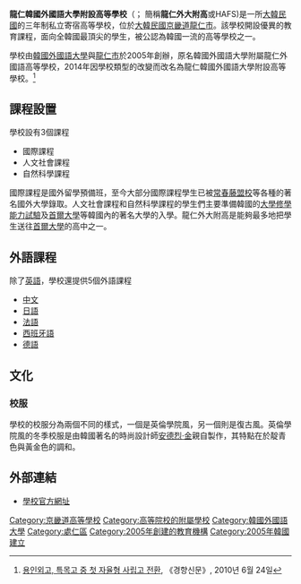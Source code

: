 {{Infobox School
| name = 龍仁韓國外國語大學附設高等學校
| other_name = Hankuk Academy of Foreign Studies
| image = 
| motto = 真理、和平、創造
| established = 2004年
| type = 私立外國語高等學校 (2005～2010年)<br/>自律形私立高等學校 (2011年～現在)
| religion = 
| affiliation = [[韓國外國語大學|韓國外國語大學]]
| district = 
| grades =  10-12
| principal = 金成起
| dean = 
| college = 
| house = 
| sc =
| cs =  
| faculty = 103
| staff = 
| students = 1092
| athletics = 
| conference = 
| colors = 
| mascot = 
| magazine = 
| free_label = 
| Credit Status = 
| address = {{ROK}}[[京畿道|京畿道]][[龍仁市|龍仁市]]
| tel = 
| fax = 
| mail = 
| website = [http://www.hafs.hs.kr www.hafs.hs.kr]
| cn_name        =
}}
{{Infobox Korean name
|hangul         = 용인한국외국어대학교부설고등학교
|hanja          = 龍仁韓國外國語大學校附設高等學校
|}}

'''龍仁韓國外國語大學附設高等學校'''（{{lang-ko|용인한국외국어대학교 부설고등학교}}；{{lang-en|Hankuk Academy of Foreign Studies}} 簡稱'''龍仁外大附高'''或HAFS)是一所[[大韓民國|大韓民國]]的三年制私立寄宿高等學校，位於[[大韓民國|大韓民國]][[京畿道|京畿道]][[龍仁市|龍仁市]]。該學校開設優異的教育課程，面向全韓國最頂尖的學生，被公認為韓國一流的高等學校之一。

學校由[[韓國外國語大學|韓國外國語大學]]與[[龍仁市|龍仁市]]於2005年創辦，原名韓國外國語大學附屬龍仁外國語高等學校，2014年因學校類型的改變而改名為龍仁韓國外國語大學附設高等學校。<ref>[http://news.naver.com/main/read.nhn?mode=LSD&mid=sec&sid1=102&oid=032&aid=0002071190 용인외고, 특목고 중 첫 자율형 사립고 전환], 《경향신문》, 2010년 6월 24일</ref>

==課程設置==
學校設有3個課程
* 國際課程
* 人文社會課程
* 自然科學課程

國際課程是國外留學預備班，至今大部分國際課程學生已被[[常春藤盟校|常春藤盟校]]等各種的著名國外大學錄取。人文社會課程和自然科學課程的學生們主要準備韓國的[[大學修學能力試驗|大學修學能力試驗]]及[[首爾大學|首爾大學]]等韓國內的著名大學的入學。龍仁外大附高是能夠最多地把學生送往[[首爾大學|首爾大學]]的高中之一。

==外語課程==
除了[[英語|英語]]，學校還提供5個外語課程
* [[汉语|中文]]
* [[日語|日語]]
* [[法語|法語]]
* [[西班牙語|西班牙語]]
* [[德語|德語]]

==文化==
===校服===
學校的校服分為兩個不同的樣式，一個是英倫學院風，另一個則是復古風。英倫學院風的冬季校服是由韓國著名的時尚設計師[[金鳳男|安德烈·金]]親自製作，其特點在於靛青色與黃金色的調和。

== 外部連結 ==
* [http://www.hafs.hs.kr/ 學校官方網址] {{Wayback|url=http://www.hafs.hs.kr/ |date=20051221050332 }}{{ko icon}}

[[Category:京畿道高等學校|Category:京畿道高等學校]]
[[Category:高等院校的附屬學校|Category:高等院校的附屬學校]]
[[Category:韓國外國語大學|Category:韓國外國語大學]]
[[Category:處仁區|Category:處仁區]]
[[Category:2005年創建的教育機構|Category:2005年創建的教育機構]]
[[Category:2005年韓國建立|Category:2005年韓國建立]]